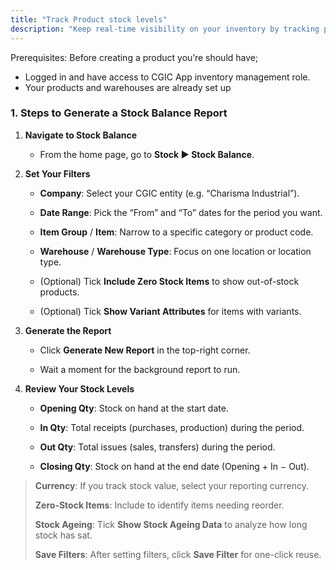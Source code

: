 ```yaml
---
title: "Track Product stock levels"
description: "Keep real-time visibility on your inventory by tracking product stock levels in the CGIC App."
---
```


<Info>
  Prerequisites: Before creating a product you’re should have;

  - Logged in and have access to CGIC App inventory management role.
  - Your products and warehouses are already set up
</Info>

### 1. Steps to Generate a Stock Balance Report

1. **Navigate to Stock Balance**  

   - From the home page, go to **Stock ▶️ Stock Balance**.

2. **Set Your Filters**  

   - **Company**: Select your CGIC entity (e.g. “Charisma Industrial”).  

   - **Date Range**: Pick the “From” and “To” dates for the period you want.  

   - **Item Group** / **Item**: Narrow to a specific category or product code.  

   - **Warehouse** / **Warehouse Type**: Focus on one location or location type.  

   - (Optional) Tick **Include Zero Stock Items** to show out-of-stock products.  

   - (Optional) Tick **Show Variant Attributes** for items with variants.  

3. **Generate the Report**  

   - Click **Generate New Report** in the top-right corner.  

   - Wait a moment for the background report to run.

4. **Review Your Stock Levels**  

   - **Opening Qty**: Stock on hand at the start date.  

   - **In Qty**: Total receipts (purchases, production) during the period.  

   - **Out Qty**: Total issues (sales, transfers) during the period.  

   - **Closing Qty**: Stock on hand at the end date (Opening \+ In − Out).

> **Currency**: If you track stock value, select your reporting currency.  
>
> **Zero-Stock Items**: Include to identify items needing reorder.  
>
> **Stock Ageing**: Tick **Show Stock Ageing Data** to analyze how long stock has sat.  
>
> **Save Filters**: After setting filters, click **Save Filter** for one-click reuse. 